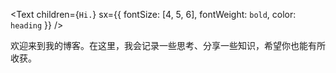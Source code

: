 <Text
  children={`Hi.`}
  sx={{ fontSize: [4, 5, 6], fontWeight: `bold`, color: `heading` }}
/>

欢迎来到我的博客。在这里，我会记录一些思考、分享一些知识，希望你也能有所收获。
